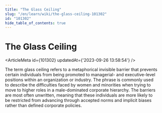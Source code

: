 ```yaml
---
title: "The Glass Ceiling"
slug: "/en/learn/wiki/the-glass-ceiling-101302"
id: "101302"
hide_table_of_contents: true
---
```



# The Glass Ceiling

<ArticleMeta id={101302} updatedAt={'2023-09-26 13:58:54'} />
<div className='border-solid border-b border-t-0 my-4 border-[var(--ifm-color-gray-300)]' />

The term glass ceiling refers to a metaphorical invisible barrier that prevents certain individuals from being promoted to managerial- and executive-level positions within an organization or industry. The phrase is commonly used to describe the difficulties faced by women and minorities when trying to move to higher roles in a male-dominated corporate hierarchy. The barriers are most often unwritten, meaning that these individuals are more likely to be restricted from advancing through accepted norms and implicit biases rather than defined corporate policies.
